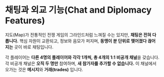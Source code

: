 # 채팅과 외교 기능(Chat and Diplomacy Features)

지도(Map)가 전통적인 전쟁 게임의 그라인드처럼 느껴질 수는 있지만, **채팅은 전혀 다릅니다.** 핵심 자원이 교환되고, 정보와 음모가 퍼지며, **동맹이 분 단위로 맺어졌다 끊어지는** 곳이 바로 채팅입니다.

각 플레이어는 **다른 4명의 플레이어와 각각 1개씩, 총 4개의 1:1 비공개 채널**을 갖습니다. 각 비공개 채널은 **오직 두 명만** 참여하며, **새 참가자를 추가할 수 없습니다.** 이 채널에서 오가는 것은 **메시지**와 **거래(trades)** 입니다.